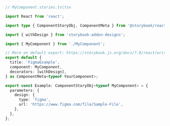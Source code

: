 ```ts
// MyComponent.stories.ts|tsx

import React from 'react';

import type { ComponentStoryObj, ComponentMeta } from '@storybook/react';

import { withDesign } from 'storybook-addon-designs';

import { MyComponent } from './MyComponent';

// More on default export: https://storybook.js.org/docs/7.0/react/writing-stories/introduction#default-export
export default {
  title: 'FigmaExample',
  component: MyComponent,
  decorators: [withDesign],
} as ComponentMeta<typeof YourComponent>;

export const Example: ComponentStoryObj<typeof MyComponent> = {
  parameters: {
    design: {
      type: 'figma',
      url: 'https://www.figma.com/file/Sample-File',
    },
  },
};
```
